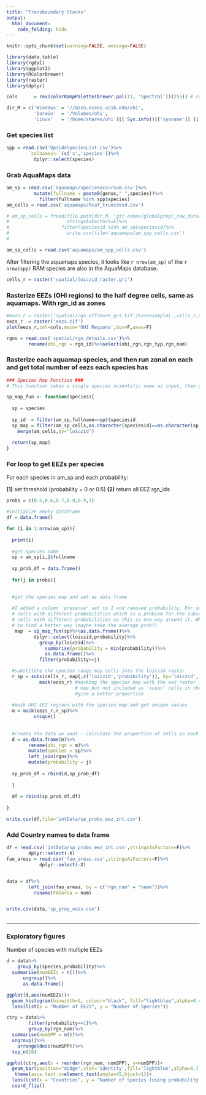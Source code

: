 ```yaml
---
title: "Transboundary Stocks"
output: 
  html_document:
    code_folding: hide
---
```


```r

knitr::opts_chunk$set(warning=FALSE, message=FALSE)

library(data.table)
library(rgdal)
library(ggplot2)
library(RColorBrewer)
library(raster)
library(dplyr)

cols      = rev(colorRampPalette(brewer.pal(11, 'Spectral'))(255)) # rainbow color scheme

dir_M = c('Windows' = '//mazu.nceas.ucsb.edu/ohi',
          'Darwin'  = '/Volumes/ohi',
          'Linux'   = '/home/shares/ohi')[[ Sys.info()[['sysname']] ]]

```

### Get species list

```r

spp = read.csv('UpsideSpeciesList.csv')%>%
        `colnames<-`(c('x','species'))%>%
          dplyr::select(species)

```

### Grab AquaMaps data

```r

am_sp = read.csv('aquamaps/speciesoccursum.csv')%>%
          mutate(fullname = paste0(genus," ",species))%>%
            filter(fullname %in% spp$species)
am_cells = read.csv('aquamaps/hcaf_truncated.csv')

# am_sp_cells = fread(file.path(dir_M, 'git-annex/globalprep/_raw_data/aquamaps/d2015/csv/hcaf_sp_native_trunc.csv'),
#                     stringsAsFactors=F)%>%
#                   filter(speciesid %in% am_sp$speciesid)%>%
#                     write.csv(file='aquamaps/am_spp_cells.csv')
# 

am_sp_cells = read.csv('aquamaps/am_spp_cells.csv')

```

After filtering the aquamaps species, it looks like `r nrow(am_sp)` of the `r nrow(spp)` RAM species are also in the AquaMaps database.

```r

cells_r = raster('spatial/loiczid_raster.gri')

```


### Rasterize EEZs (OHI regions) to the half degree cells, same as aquamaps. With rgn_id as zones

```r

#eezs_r = raster('spatial/rgn_offshore_gcs.tif')%>%resample(.,cells_r,method='ngb',filename='eezs.tif')
eezs_r  = raster('eezs.tif')
plot(eezs_r,col=cols,main='OHI Regions',box=F,axes=F)

rgns = read.csv('spatial/rgn_details.csv')%>%
        rename(ohi_rgn = rgn_id)%>%select(ohi_rgn,rgn_typ,rgn_nam)

```

### Rasterize each aquamap species, and then run zonal on each and get total number of eezs each species has 

```r

### Species Map Function ###
# This function takes a single species scientific name as input, then grabs all occurrence cells and associated probability per cell

sp_map_fun <- function(species){
  
  sp = species
  
  sp_id  = filter(am_sp,fullname==sp)$speciesid
  sp_map = filter(am_sp_cells,as.character(speciesid)==as.character(sp_id))%>%
    merge(am_cells,by='loiczid')
  
  return(sp_map)
}

```


### For loop to get EEZs per species

For each species in am_sp and each probability:  

**(1)** set threshold (probability = 0 or 0.5) 
**(2)** return all EEZ rgn_ids  


```r

probs = c(0.5,0.6,0.7,0.8,0.9,1)

#initialize empty dataframe
df = data.frame()

for (i in 1:nrow(am_sp)){
    
  print(i)
  
  #get species name
  sp = am_sp[i,]$fullname
  
  sp_prob_df = data.frame()
  
  for(j in probs){

  
  #get the species map and set as data frame
  
  #I added a column 'presence' set to 1 and removed probability. For some species, like Thunnus obesus, there were duplicate
  # cells with different probabilities which is a problem for the subs() function below... not sure why there are duplicate
  # cells with different probabilities so this is one way around it. When we care about probability of occurrence, we will need
  # to find a better way (maybe take the average prob?)
   map  = sp_map_fun(sp)%>%as.data.frame()%>%
          dplyr::select(loiczid,probability)%>%
            group_by(loiczid)%>%
              summarise(probability = min(probability))%>%
              as.data.frame()%>%
            filter(probability>=j)

  #substitute the species range map cells into the loiczid raster 
  r_sp = subs(cells_r, map[,c('loiczid','probability')], by='loiczid', which='probability', subsWithNA=T)%>%
            mask(eezs_r) #masking the species map with the eez raster in order to remove those cells that are in the species range
                         # map but not included as 'ocean' cells in the eez map. This is not an ideal solution but will 
                         #give a better proportion
  
  #mask OHI EEZ regions with the species map and get unique values 
  m = mask(eezs_r,r_sp)%>%
          unique()
              
  
  #create the data we want - calculate the proportion of cells in each zone.
  d = as.data.frame(m)%>%
        rename(ohi_rgn = m)%>%
        mutate(species = sp)%>%
        left_join(rgns)%>%
        mutate(probability = j)
  
  sp_prob_df = rbind(d,sp_prob_df)
  
  }
  
  df = rbind(sp_prob_df,df)
  
}

write.csv(df,file='intData/sp_probs_eez_int.csv')

```

### Add Country names to data frame

```r

df = read.csv('intData/sp_probs_eez_int.csv',stringsAsFactors=F)%>%
        dplyr::select(-X)
fao_areas = read.csv('fao_areas.csv',stringsAsFactors=F)%>%
            dplyr::select(-X)


data = df%>%
        left_join(fao_areas, by = c("rgn_nam" = "name"))%>%
          rename(FAOarea = num)


write.csv(data,'sp_prop_eezs.csv')
              

```

****

### Exploratory figures

Number of species with multiple EEZs

```r

d = data%>%
    group_by(species,probability)%>%
  summarise(numEEZs = n())%>%
      ungroup()%>%
      as.data.frame()

ggplot(d,aes(numEEZs))+
  geom_histogram(binwidth=5, colour="black", fill="lightblue",alpha=0.4)+
  labs(list(x = "Number of EEZs", y = "Number of Species"))
```

```r
ctry = data%>%
        filter(probability==1)%>%
        group_by(rgn_nam)%>%
  summarise(numSPP = n())%>%
  ungroup()%>%
    arrange(desc(numSPP))%>%
  top_n(10)

ggplot(ctry,aes(x = reorder(rgn_nam, numSPP), y=numSPP))+
  geom_bar(position="dodge",stat='identity',fill='lightblue',alpha=0.7,colour="black")+
   theme(axis.text.x=element_text(angle=45,hjust=1))+
  labs(list(x = "Countries", y = "Number of Species (using probability threshold of 1)"))+
  coord_flip()

```




